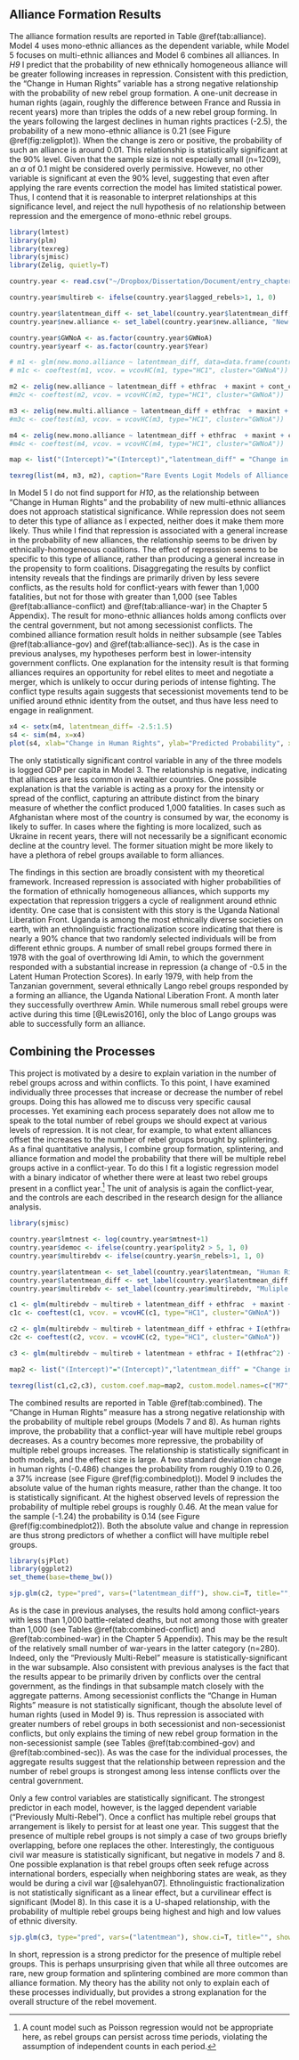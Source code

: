 ## Alliance Formation Results

The alliance formation results are reported in Table \@ref(tab:alliance). Model 4  uses mono-ethnic alliances as the dependent variable, while Model 5 focuses on multi-ethnic alliances and Model 6 combines all alliances. In *H9* I predict that the probability of new ethnically homogeneous alliance will be greater following increases in repression. Consistent with this prediction, the "Change in Human Rights" variable has a strong negative relationship with the probability of new rebel group formation. A one-unit decrease in human rights (again, roughly the difference between France and Russia in recent years) more than triples the odds of a new rebel group forming. In the years following the largest declines in human rights practices (-2.5), the probability of a new mono-ethnic alliance is 0.21 (see Figure \@ref(fig:zeligplot)). When the change is zero or positive, the probability of such an alliance is around 0.01. This relationship is statistically significant at the 90% level. Given that the sample size is not especially small (n=1209), an $\alpha$ of 0.1 might be considered overly permissive. However, no other variable is significant at even the 90% level, suggesting that even after applying the rare events correction the model has limited statistical power. Thus, I contend that it is reasonable to interpret relationships at this significance level, and reject the null hypothesis of no relationship between repression and the emergence of mono-ethnic rebel groups.

```r
library(lmtest)
library(plm)
library(texreg)
library(sjmisc)
library(Zelig, quietly=T)

country.year <- read.csv("~/Dropbox/Dissertation/Document/entry_chapter/entry_analysis/conflict_year.csv")

country.year$multireb <- ifelse(country.year$lagged_rebels>1, 1, 0)

country.year$latentmean_diff <- set_label(country.year$latentmean_diff, "Change in Human Rights")
country.year$new.alliance <- set_label(country.year$new.alliance, "New Rebel Group")

country.year$GWNoA <- as.factor(country.year$GWNoA)
country.year$yearf <- as.factor(country.year$Year)

# m1 <- glm(new.mono.alliance ~ latentmean_diff, data=data.frame(country.year), family=binomial("logit"))
# m1c <- coeftest(m1, vcov. = vcovHC(m1, type="HC1", cluster="GWNoA"))

m2 <- zelig(new.alliance ~ latentmean_diff + ethfrac  + maxint + cont_civil + multireb + lgdp + lpop + mtnest + polity2, data=data.frame(country.year), model="relogit", cite=F)
#m2c <- coeftest(m2, vcov. = vcovHC(m2, type="HC1", cluster="GWNoA"))

m3 <- zelig(new.multi.alliance ~ latentmean_diff + ethfrac  + maxint + cont_civil + multireb + lgdp + lpop + mtnest + polity2, data=data.frame(country.year), model="relogit", cite=F)
#m3c <- coeftest(m3, vcov. = vcovHC(m3, type="HC1", cluster="GWNoA"))

m4 <- zelig(new.mono.alliance ~ latentmean_diff + ethfrac  + maxint + cont_civil + multireb + lgdp + lpop + mtnest + polity2, data=data.frame(country.year), model="relogit", cite=F)
#m4c <- coeftest(m4, vcov. = vcovHC(m4, type="HC1", cluster="GWNoA"))

map <- list("(Intercept)"="(Intercept)","latentmean_diff" = "Change in Human Rights", "ethfrac" = "Ethnolinguistic Fractionalization", "latentmean_diff:ethfrac"="Human Rights X Fractionalization","country_ethnic"="Ethnic Groups", "maxint" = "Intensity Level", "new_conflict" = "New Conflict", "multireb"="Prev. Multi-rebel", "cont_civil" = "Contiguous Civil War", "lagged_rebels" = "Lagged Rebel Groups", "Incompatibilityterritory" = "Secessionist", "lgdp" = "Logged GDP per capita",  "lpop" = "Logged Population", "polity2" = "Polity", "postcw"="Post Cold War")

texreg(list(m4, m3, m2), caption="Rare Events Logit Models of Alliance Formation", custom.coef.map=map, custom.model.names = c("M4 Mono-ethnic", "M5 Multi-ethnic", "M6 All"), stars = c(0.001, 0.01, 0.05, 0.1), symbol="\\dagger", label="tab:alliance")
```

In Model 5 I do not find support for *H10*, as the relationship between "Change in Human Rights" and the probability of new multi-ethnic alliances does not approach statistical significance. While repression does not seem to deter this type of alliance as I expected, neither does it make them more likely. Thus while I find that repression is associated with a general increase in the probability of new alliances, the relationship seems to be driven by ethnically-homogeneous coalitions. The effect of repression seems to be specific to this type of alliance, rather than producing a general increase in the propensity to form coalitions. Disaggregating the results by conflict intensity reveals that the findings are primarily driven by less severe conflicts, as the results hold for conflict-years with fewer than 1,000 fatalities, but not for those with greater than 1,000 (see Tables \@ref(tab:alliance-conflict) and \@ref(tab:alliance-war) in the Chapter 5 Appendix). The result for mono-ethnic alliances holds among conflicts over the central government, but not among secessionist conflicts. The combined alliance formation result holds in neither subsample (see Tables \@ref(tab:alliance-gov) and \@ref(tab:alliance-sec)). As is the case in previous analyses, my hypotheses perform best in lower-intensity government conflicts. One explanation for the intensity result is that forming alliances requires an opportunity for rebel elites to meet and negotiate a merger, which is unlikely to occur during periods of intense fighting. The conflict type results again suggests that secessionist movements tend to be unified around ethnic identity from the outset, and thus have less need to engage in realignment.

```r
x4 <- setx(m4, latentmean_diff= -2.5:1.5)
s4 <- sim(m4, x=x4)
plot(s4, xlab="Change in Human Rights", ylab="Predicted Probability", xlim=c(-3,2))
```

The only statistically significant control variable in any of the three models is logged GDP per capita in Model 3. The relationship is negative, indicating that alliances are less common in wealthier countries. One possible explanation is that the variable is acting as a proxy for the intensity or spread of the conflict, capturing an attribute distinct from the binary measure of whether the conflict produced 1,000 fatalities. In cases such as Afghanistan where most of the country is consumed by war, the economy is likely to suffer. In cases where the fighting is more localized, such as Ukraine in recent years, there will not necessarily be a significant economic decline at the country level. The former situation might be more likely to have a plethora of rebel groups available to form alliances.

The findings in this section are broadly consistent with my theoretical framework. Increased repression is associated with higher probabilities of the formation of ethnically homogeneous alliances, which supports my expectation that repression triggers a cycle of realignment around ethnic identity. One case that is consistent with this story is the Uganda National Liberation Front. Uganda is among the most ethnically diverse societies on earth, with an ethnolinguistic fractionalization score indicating that there is nearly a 90% chance that two randomly selected individuals will be from different ethnic groups. A number of small rebel groups formed there in 1978 with the goal of overthrowing Idi Amin, to which the government responded with a substantial increase in repression (a change of -0.5 in the Latent Human Protection Scores). In early 1979, with help from the Tanzanian government, several ethnically Lango rebel groups responded by a forming an alliance, the Uganda National Liberation Front. A month later they successfully overthrew Amin. While numerous small rebel groups were active during this time [@Lewis2016], only the bloc of Lango groups was able to successfully form an alliance.

## Combining the Processes

This project is motivated by a desire to explain variation in the number of rebel groups across and within conflicts. To this point, I have examined individually three processes that increase or decrease the number of rebel groups. Doing this has allowed me to discuss very specific causal processes. Yet examining each process separately does not allow me to speak to the total number of rebel groups we should expect at various levels of repression. It is not clear, for example, to what extent alliances offset the increases to the number of rebel groups brought by splintering. As a final quantitative analysis, I combine group formation, splintering, and alliance formation and model the probability that there will be multiple rebel groups active in a conflict-year. To do this I fit a logistic regression model with a binary indicator of whether there were at least two rebel groups present in a conflict year.^[A count model such as Poisson regression would not be appropriate here, as rebel groups can persist across time periods, violating the assumption of independent counts in each period.] The unit of analysis is again the conflict-year, and the controls are each described in the research design for the alliance analysis.

```r
library(sjmisc)

country.year$lmtnest <- log(country.year$mtnest+1)
country.year$democ <- ifelse(country.year$polity2 > 5, 1, 0)
country.year$multirebdv <- ifelse(country.year$n_rebels>1, 1, 0)

country.year$latentmean <- set_label(country.year$latentmean, "Human Rights")
country.year$latentmean_diff <- set_label(country.year$latentmean_diff, "Change in Human Rights")
country.year$multirebdv <- set_label(country.year$multirebdv, "Muliple Rebel Groups")

c1 <- glm(multirebdv ~ multireb + latentmean_diff + ethfrac  + maxint + cont_civil + lgdp + lpop + larea + lmtnest + democ + postcw, data=data.frame(country.year), family=binomial("logit"))
c1c <- coeftest(c1, vcov. = vcovHC(c1, type="HC1", cluster="GWNoA"))

c2 <- glm(multirebdv ~ multireb + latentmean_diff + ethfrac + I(ethfrac^2) + maxint + cont_civil + lgdp + lpop + larea + lmtnest + democ + postcw, data=data.frame(country.year), family=binomial("logit"))
c2c <- coeftest(c2, vcov. = vcovHC(c2, type="HC1", cluster="GWNoA"))

c3 <- glm(multirebdv ~ multireb + latentmean + ethfrac + I(ethfrac^2) + maxint + cont_civil + lgdp + lpop + larea + lmtnest + democ + postcw, data=data.frame(country.year), family=binomial("logit"))

map2 <- list("(Intercept)"="(Intercept)","latentmean_diff" = "Change in Human Rights", "latentmean"="Human Rights","lagged_rebels > 1TRUE"="Prev. Multi-rebel","ethfrac" = "Ethnolinguistic Fractionalization", "I(ethfrac^2)"="Ethnolinguistic Fractionalization$^{2}$","latentmean_diff:ethfrac"="Human Rights X Fractionalization","country_ethnic"="Ethnic Groups", "maxint" = "Intensity Level", "new_conflict" = "New Conflict", "multireb"="Prev. Multi-rebel", "cont_civil" = "Contiguous Civil War", "lagged_rebels" = "Lagged Rebel Groups", "Incompatibilityterritory" = "Secessionist", "lgdp" = "Logged GDP per capita",  "lpop" = "Logged Population", "larea"="Logged Area", "log(mtnest + 1)"="Logged Mountainous Terrain", "polity2 > 5TRUE" = "Democracy", "postcw"="Post Cold War")

texreg(list(c1,c2,c3), custom.coef.map=map2, custom.model.names=c("M7","M8","M9"), caption="Logit Models of Multi-Rebel Conflict-Years", label="tab:combined")
```

The combined results are reported in Table \@ref(tab:combined). The "Change in Human Rights" measure has a strong negative relationship with the probability of multiple rebel groups (Models 7 and 8). As human rights improve, the probability that a conflict-year will have multiple rebel groups decreases. As a country becomes more repressive, the probability of multiple rebel groups increases. The relationship is statistically significant in both models, and the effect size is large. A two standard deviation change in human rights (-0.486) changes the probability from roughly 0.19 to 0.26, a 37% increase (see Figure \@ref(fig:combinedplot)). Model 9 includes the absolute value of the human rights measure, rather than the change. It too is statistically significant. At the highest observed levels of repression the probability of multiple rebel groups is roughly 0.46. At the mean value for the sample (-1.24) the probability is 0.14 (see Figure \@ref(fig:combinedplot2)). Both the absolute value and change in repression are thus strong predictors of whether a conflict will have multiple rebel groups.

```r
library(sjPlot)
library(ggplot2)
set_theme(base=theme_bw())

sjp.glm(c2, type="pred", vars=("latentmean_diff"), show.ci=T, title="", show.scatter = F, axis.lim = c(0, 1))
```

As is the case in previous analyses, the results hold among conflict-years with less than 1,000 battle-related deaths, but not among those with greater than 1,000 (see Tables \@ref(tab:combined-conflict) and \@ref(tab:combined-war) in the Chapter 5 Appendix). This may be the result of the relatively small number of war-years in the latter category (n=280). Indeed, only the "Previously Multi-Rebel" measure is statistically-significant in the war subsample. Also consistent with previous analyses is the fact that the results appear to be primarily driven by conflicts over the central government, as the findings in that subsample match closely with the aggregate patterns. Among secessionist conflicts the "Change in Human Rights" measure is not statistically significant, though the absolute level of human rights (used in Model 9) is. Thus repression is associated with greater numbers of rebel groups in both secessionist and non-secessionist conflicts, but only explains the timing of new rebel group formation in the non-secessionist sample (see Tables \@ref(tab:combined-gov) and \@ref(tab:combined-sec)). As was the case for the individual processes, the aggregate results suggest that the relationship between repression and the number of rebel groups is strongest among less intense conflicts over the central government. 

Only a few control variables are statistically significant. The strongest predictor in each model, however, is the lagged dependent variable ("Previously Multi-Rebel"). Once a conflict has multiple rebel groups that arrangement is likely to persist for at least one year. This suggest that the presence of multiple rebel groups is not simply a case of two groups briefly overlapping, before one replaces the other. Interestingly, the contiguous civil war measure is statistically significant, but negative in models 7 and 8. One possible explanation is that rebel groups often seek refuge across international borders, especially when neighboring states are weak, as they would be during a civil war [@salehyan07]. Ethnolinguistic fractionalization is not statistically significant as a linear effect, but a curvilinear effect is significant (Model 8). In this case it is a U-shaped relationship, with the probability of multiple rebel groups being highest and high and low values of ethnic diversity.

```r
sjp.glm(c3, type="pred", vars=("latentmean"), show.ci=T, title="", show.scatter = F, axis.lim = c(0, 1))
```

In short, repression is a strong predictor for the presence of multiple rebel groups. This is perhaps unsurprising given that while all three outcomes are rare, new group formation and splintering combined are more common than alliance formation. My theory has the ability not only to explain each of these processes individually, but provides a strong explanation for the overall structure of the rebel movement.
